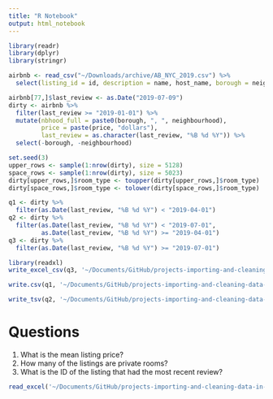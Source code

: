 ```yaml
---
title: "R Notebook"
output: html_notebook
---
```


```r
library(readr)
library(dplyr)
library(stringr)

airbnb <- read_csv("~/Downloads/archive/AB_NYC_2019.csv") %>%
  select(listing_id = id, description = name, host_name, borough = neighbourhood_group, neighbourhood, room_type, price, last_review)
```

```r
airbnb[77,]$last_review <- as.Date("2019-07-09")
dirty <- airbnb %>%
  filter(last_review >= "2019-01-01") %>%
  mutate(nbhood_full = paste0(borough, ", ", neighbourhood),
         price = paste(price, "dollars"),
         last_review = as.character(last_review, "%B %d %Y")) %>%
  select(-borough, -neighbourhood)

set.seed(3)
upper_rows <- sample(1:nrow(dirty), size = 5128)
space_rows <- sample(1:nrow(dirty), size = 5023)
dirty[upper_rows,]$room_type <- toupper(dirty[upper_rows,]$room_type)
dirty[space_rows,]$room_type <- tolower(dirty[space_rows,]$room_type)
```


```r
q1 <- dirty %>%
  filter(as.Date(last_review, "%B %d %Y") < "2019-04-01")
q2 <- dirty %>%
  filter(as.Date(last_review, "%B %d %Y") < "2019-07-01",
         as.Date(last_review, "%B %d %Y") >= "2019-04-01")
q3 <- dirty %>%
  filter(as.Date(last_review, "%B %d %Y") >= "2019-07-01")
```

```r
library(readxl)
write_excel_csv(q3, '~/Documents/GitHub/projects-importing-and-cleaning-data-in-r/airbnb_q3.csv')

write.csv(q1, '~/Documents/GitHub/projects-importing-and-cleaning-data-in-r/airbnb_q1.csv', row.names = FALSE)

write_tsv(q2, '~/Documents/GitHub/projects-importing-and-cleaning-data-in-r/airbnb_q2.tsv')
```


# Questions
1. What is the mean listing price?
2. How many of the listings are private rooms? 
3. What is the ID of the listing that had the most recent review?

```r
read_excel('~/Documents/GitHub/projects-importing-and-cleaning-data-in-r/airbnb_q3.xlsx')
```

